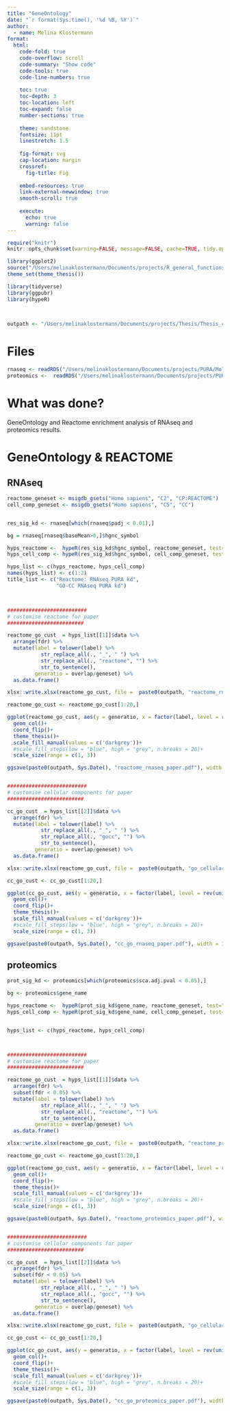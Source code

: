 ```yaml
---
title: "GeneOntology"
date: "`r format(Sys.time(), '%d %B, %Y')`"
author:
  - name: Melina Klostermann
format: 
  html:
    code-fold: true
    code-overflow: scroll
    code-summary: "Show code"
    code-tools: true
    code-line-numbers: true
    
    toc: true
    toc-depth: 3
    toc-location: left
    toc-expand: false
    number-sections: true
    
    theme: sandstone
    fontsize: 11pt
    linestretch: 1.5
        
    fig-format: svg
    cap-location: margin
    crossref:
      fig-title: Fig
    
    embed-resources: true
    link-external-newwindow: true
    smooth-scroll: true
    
    execute:
      echo: true
      warning: false
---
```




```r
require("knitr")
knitr::opts_chunk$set(warning=FALSE, message=FALSE, cache=TRUE, tidy.opts=list(width.cutoff=80))

library(ggplot2) 
source("/Users/melinaklostermann/Documents/projects/R_general_functions/theme_thesis.R")
theme_set(theme_thesis())
```


```r
library(tidyverse)
library(ggpubr)
library(hypeR)



outpath <- "/Users/melinaklostermann/Documents/projects/Thesis/Thesis_code/PURA/11_GeneOntology/"
``` 

# Files
```r
rnaseq <- readRDS("/Users/melinaklostermann/Documents/projects/PURA/Molitor-et-al-2022/deseq.rds")
proteomics <-  readRDS("/Users/melinaklostermann/Documents/projects/PURA/Molitor-et-al-2022/proteomics_deqms.rds")

```

# What was done?

GeneOntology and Reactome enrichment analysis of RNAseq and proteomics results.

# GeneOntology & REACTOME

## RNAseq

```r

reactome_geneset <- msigdb_gsets("Homo sapiens", "C2", "CP:REACTOME")
cell_comp_geneset <- msigdb_gsets("Homo sapiens", "C5", "CC")


res_sig_kd <- rnaseq[which(rnaseq$padj < 0.01),]

bg = rnaseq[rnaseq$baseMean>0,]$hgnc_symbol

hyps_reactome <-  hypeR(res_sig_kd$hgnc_symbol, reactome_geneset, test="hypergeometric", fdr=0.05, background = bg) 
hyps_cell_comp <- hypeR(res_sig_kd$hgnc_symbol, cell_comp_geneset, test="hypergeometric", fdr=0.05, background = bg) 

hyps_list <- c(hyps_reactome, hyps_cell_comp)
names(hyps_list) <- c(1:2)
title_list <- c("Reactome: RNAseq PURA kd",
                "GO-CC RNAseq PURA kd")



##########################
# customise reactome for paper
#########################

reactome_go_cust  = hyps_list[[1]]$data %>%
  arrange(fdr) %>% 
  mutate(label = tolower(label) %>% 
           str_replace_all(., "_", " ") %>%
           str_replace_all(., "reactome", "") %>%
           str_to_sentence(),
         generatio = overlap/geneset) %>%
  as.data.frame()

xlsx::write.xlsx(reactome_go_cust, file =  paste0(outpath, "reactome_rnaseq_table.xlsx"))

reactome_go_cust <- reactome_go_cust[1:20,]

ggplot(reactome_go_cust, aes(y = generatio, x = factor(label, level = rev(unique(label)))))+
  geom_col()+
  coord_flip()+
  theme_thesis()+
  scale_fill_manual(values = c('darkgrey'))+
  #scale_fill_steps(low = "blue", high = "grey", n.breaks = 20)+
  scale_size(range = c(1, 3))

ggsave(paste0(outpath, Sys.Date(), "reactome_rnaseq_paper.pdf"), width = 17, height = 8, units = "cm")


##########################
# customise cellular components for paper
#########################

cc_go_cust  = hyps_list[[2]]$data %>%
  arrange(fdr) %>% 
  mutate(label = tolower(label) %>% 
           str_replace_all(., "_", " ") %>%
           str_replace_all(., "gocc", "") %>%
           str_to_sentence(),
         generatio = overlap/geneset) %>%
  as.data.frame()

xlsx::write.xlsx(reactome_go_cust, file =  paste0(outpath, "go_cellular_components_rnaseq_table.xlsx"))

cc_go_cust <- cc_go_cust[1:20,]

ggplot(cc_go_cust, aes(y = generatio, x = factor(label, level = rev(unique(label)))))+
  geom_col()+
  coord_flip()+
  theme_thesis()+
  scale_fill_manual(values = c('darkgrey'))+
  #scale_fill_steps(low = "blue", high = "grey", n.breaks = 20)+
  scale_size(range = c(1, 3))

ggsave(paste0(outpath, Sys.Date(), "cc_go_rnaseq_paper.pdf"), width = 17, height = 8, units = "cm")

```


## proteomics

```r

prot_sig_kd <- proteomics[which(proteomics$sca.adj.pval < 0.05),]

bg <- proteomics$gene_name

hyps_reactome <-  hypeR(prot_sig_kd$gene_name, reactome_geneset, test="hypergeometric", background = bg) 
hyps_cell_comp <- hypeR(prot_sig_kd$gene_name, cell_comp_geneset, test="hypergeometric", background = bg) 


hyps_list <- c(hyps_reactome, hyps_cell_comp)



##########################
# customise reactome for paper
#########################

reactome_go_cust  = hyps_list[[1]]$data %>%
  arrange(fdr) %>% 
  subset(fdr < 0.05) %>%
  mutate(label = tolower(label) %>% 
           str_replace_all(., "_", " ") %>%
           str_replace_all(., "reactome", "") %>%
           str_to_sentence(),
         generatio = overlap/geneset) %>%
  as.data.frame()

xlsx::write.xlsx(reactome_go_cust, file =  paste0(outpath, "reactome_proteomics_table.xlsx"))

reactome_go_cust <- reactome_go_cust[1:20,]

ggplot(reactome_go_cust, aes(y = generatio, x = factor(label, level = rev(unique(label)))))+
  geom_col()+
  coord_flip()+
  theme_thesis()+
  scale_fill_manual(values = c('darkgrey'))+
  #scale_fill_steps(low = "blue", high = "grey", n.breaks = 20)+
  scale_size(range = c(1, 3))

ggsave(paste0(outpath, Sys.Date(), "reactome_proteomics_paper.pdf"), width = 17, height = 8, units = "cm")


##########################
# customise cellular components for paper
#########################

cc_go_cust  = hyps_list[[2]]$data %>%
  arrange(fdr) %>% 
  subset(fdr < 0.05) %>%
  mutate(label = tolower(label) %>% 
           str_replace_all(., "_", " ") %>%
           str_replace_all(., "gocc", "") %>%
           str_to_sentence(),
         generatio = overlap/geneset) %>%
  as.data.frame()

xlsx::write.xlsx(reactome_go_cust, file =  paste0(outpath, "go_cellular_components_proteomics_table.xlsx"))

cc_go_cust <- cc_go_cust[1:20,]

ggplot(cc_go_cust, aes(y = generatio, x = factor(label, level = rev(unique(label)))))+
  geom_col()+
  coord_flip()+
  theme_thesis()+
  scale_fill_manual(values = c('darkgrey'))+
  #scale_fill_steps(low = "blue", high = "grey", n.breaks = 20)+
  scale_size(range = c(1, 3))

ggsave(paste0(outpath, Sys.Date(), "cc_go_proteomics_paper.pdf"), width = 17, height = 8, units = "cm")

```
